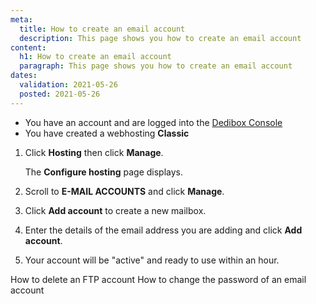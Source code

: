 ```yaml
---
meta:
  title: How to create an email account
  description: This page shows you how to create an email account
content:
  h1: How to create an email account
  paragraph: This page shows you how to create an email account
dates:
  validation: 2021-05-26
  posted: 2021-05-26
---
```


<Message type="requirement">

  - You have an account and are logged into the [Dedibox Console](https://console.online.net)
  - You have created a webhosting **Classic**

</Message>

1. Click **Hosting** then click **Manage**. 

    <Lightbox src="scaleway_webhostingc_manage.png" alt="" />

    The **Configure hosting** page displays.

2. Scroll to **E-MAIL ACCOUNTS** and click **Manage**.

    <Lightbox src="scaleway_manage_email.png" alt="" />

3. Click **Add account** to create a new mailbox.

    <Lightbox src="scaleway_add_email.png" alt="" />

4. Enter the details of the email address you are adding and click **Add account**.

    <Lightbox src="scaleway_example_email.png" alt="" />

5. Your account will be "active" and ready to use within an hour.

<Navigation title="See Also">
  <PreviousButton to="/webhosting/classic/how-to/delete-ftp-account/">How to delete an FTP account</PreviousButton>
  <NextButton to="/webhosting/classic/how-to/change-email-account-password/">How to change the password of an email account</NextButton>
</Navigation> 

